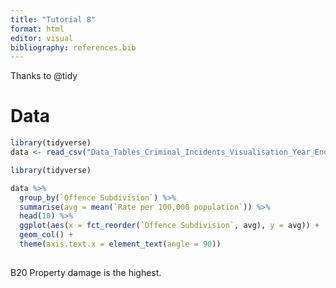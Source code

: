 ```yaml
---
title: "Tutorial 8"
format: html
editor: visual
bibliography: references.bib
---
```


Thanks to @tidy

# Data

```r
library(tidyverse)
data <- read_csv("Data_Tables_Criminal_Incidents_Visualisation_Year_Ending_December_2019.csv")
```

```r
library(tidyverse)

data %>% 
  group_by(`Offence Subdivision`) %>%
  summarise(avg = mean(`Rate per 100,000 population`)) %>%
  head(10) %>%
  ggplot(aes(x = fct_reorder(`Offence Subdivision`, avg), y = avg)) +
  geom_col() +
  theme(axis.text.x = element_text(angle = 90))
  
```
B20 Property damage is the highest.
